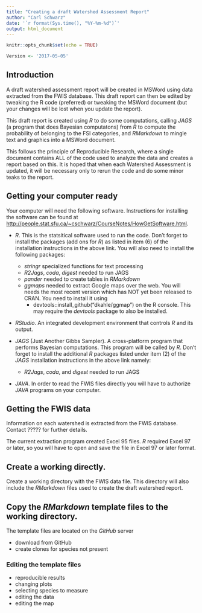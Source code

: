 ```yaml
---
title: "Creating a draft Watershed Assessment Report"
author: "Carl Schwarz"
date: '`r format(Sys.time(), "%Y-%m-%d")`'
output: html_document
---
```


```r
knitr::opts_chunk$set(echo = TRUE)

Version <- '2017-05-05'
```

## Introduction

A draft watershed assessment report will be created in MSWord using data extracted from the FWIS database.
This draft report can then be edited by tweaking the R code (preferred) or tweaking the MSWord document (but your
changes will be lost when you update the report).

This draft report is created using _R_ to do some computations, calling _JAGS_  (a program that does Bayesian computatons) from _R_
to compute the probability of belonging to the FSI categories, and _RMarkdown_ to mingle text and graphics into a MSWord document.

This follows the principle of Reproducible Research, where a single document contains ALL of the code used to analyze the data and
creates a report based on this. It is hoped that when each Watershed Assessment is updated, it will be necessary only to rerun the
code and do some minor teaks to the report.

## Getting your computer ready
Your computer will need the following software. Instructions for installing the software can be found
at <http://people.stat.sfu.ca/~cschwarz/CourseNotes/HowGetSoftware.html>.

* _R_. This is the statsitical software used to run the code. Don't forget to install the packages (add ons for _R_) as listed
in item (6) of the installation instructions in the above link. You will also need to install the following packages:
    + _stringr_ specialized functions for text processing
    + _R2Jags_, _coda_, _digest_ needed to run JAGS
    +  _pander_  needed to create tables in _RMarkdown_ 
    + _ggmaps_ needed to extract Google maps over the web. You will needs the most recent version which has NOT yet been released 
      to CRAN. You need to install it using 
        - devtools::install_github("dkahle/ggmap") 
     on the R console. This may require the _devtools_ package to also be installed.

* _RStudio_. An integrated development environment that controls _R_ and its output.

* _JAGS_ (Just Another Gibbs Sampler). A cross-platform program that performs Bayesian computations. This program will be called by _R_.
Don't forget to install the additional _R_ packages listed under item (2) of the _JAGS_ installation instructions in the above link namely:
    + _R2Jags_, _coda_, and _digest_ needed to run JAGS

* _JAVA_. In order to read the FWIS files directly you will have to authorize _JAVA_ programs on your computer.


## Getting the FWIS data
Information on each watershed is extracted from the FWIS database. Contact ????? for further details.

The current extraction program created Excel 95 files. _R_ required Excel 97 or later, so you will have to open and save
the file in Excel 97 or later format.


## Create a working directly.
Create a working directory with the FWIS data file. This directory will also include the _RMarkdown_ files used to create the draft
watershed report.

## Copy the _RMarkdown_ template files to the working directory.
The template files are located on the  _GitHub_ server


- download from GitHub
- create clones for species not present



### Editing the template files
- reproducible results
- changing plots
- selecting species to measure
- editing the data
- editing the map


